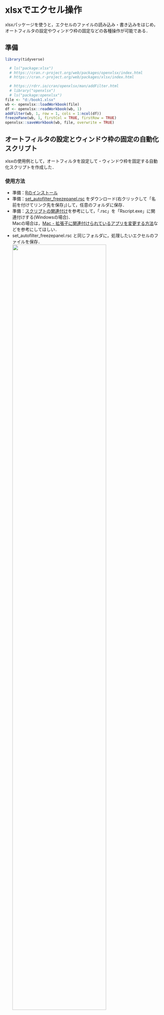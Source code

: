 # xlsxでエクセル操作 {#xlsx}

xlsxパッケージを使うと，エクセルのファイルの読み込み・書き込みをはじめ，
オートフィルタの設定やウィンドウ枠の固定などの各種操作が可能である．

## 準備

```r
library(tidyverse)
```

```r
  # ls("package:xlsx")
  # https://cran.r-project.org/web/packages/openxlsx/index.html
  # https://cran.r-project.org/web/packages/xlsx/index.html

  # https://rdrr.io/cran/openxlsx/man/addFilter.html
  # library("openxlsx")
  # ls("package:openxlsx")
file <- "d:/book1.xlsx"
wb <- openxlsx::loadWorkbook(file)
df <- openxlsx::readWorkbook(wb, 1)
addFilter(wb, 1, row = 1, cols = 1:ncol(df))
freezePane(wb, 1, firstCol = TRUE, firstRow = TRUE)
openxlsx::saveWorkbook(wb, file, overwrite = TRUE)

```



## オートフィルタの設定とウィンドウ枠の固定の自動化スクリプト

xlsxの使用例として，オートフィルタを設定して・ウィンドウ枠を固定する自動化スクリプトを作成した．

### 使用方法   
- 準備：<a href="https://matutosi.github.io/retc/install.html">Rのインストール</a>    
- 準備：<a href="https://gist.githubusercontent.com/matutosi/fe217c7ed934dd242d6798aca846d902/raw/c7b93586db398f801d469bd98a9e764a04a4a8e2/set_autofilter_freezepanel.rsc" download>set_autofilter_freezepanel.rsc</a>
をダウンロード(右クリックして「名前を付けてリンク先を保存」)して，任意のフォルダに保存．   
- 準備：<a href="https://matutosi.github.io/retc/assoc.html">スクリプトの関連付け</a>を参考にして，「.rsc」を「Rscript.exe」に関連付けする(Windowsの場合)．   
   Macの場合は，<a href="https://pc-karuma.net/mac-extension-related-app-change/">Mac - 拡張子に関連付けられているアプリを変更する方法</a>などを参考にしてほしい．   
- set_autofilter_freezepanel.rsc と同じフォルダに，処理したいエクセルのファイルを保存．   
![](img/set_autofilter_freezepanel01.png){ width=80% }    
- 実行前のエクセルのファイル   
![](img/set_autofilter_freezepanel02.png){ width=40% }    
- set_autofilter_freezepanel.rsc をダブルクリックして実行すると，コマンドのウィンドウでプログラムが実行される．   
![](img/set_autofilter_freezepanel03.png){ width=40% }   
プログラムが自動的にエクセルのファイルの1行目のA列からZ列までにオートフィルタを設定し，1行目と1列目でウィンドウ枠を固定する．
複数ファイル・複数シートにも対応している．   
なお，初回実行時は，xlsxパケージのダウンロードのため，少し時間がかかるかもしれない．
2回目以降はファイル数が多すぎなければ，一瞬で処理されるはず．   
実行後のエクセルのファイル   
![](img/set_autofilter_freezepanel04.png){ width=40% }   

### スクリプトの内容説明   

```r
  # Package, 準備
if(! "xlsx" %in% installed.packages()[,1]){  # xlsxパッケージ有無の確認
  # パッケージが無い場合
  options(repos = "https://cran.ism.ac.jp/") # ミラーサイトの設定
  install.packages("xlsx")                   # パッケージのインストール
}

  # Functions, 関数
  #   註：xlsxパッケージの関数は返り値の代入がない
  #         副作用でシートなどを操作するため?
  #         参照型を使っているため?
  #   参考：通常のRの関数は，返り値の代入をすることが多いの

  # オートフィルタの設定
set_auto_filter <- function(sh){
  # A1からZ1までを設定
  #   もっと多くの列で設定したければ，"A1:Z1"のところを修正する
  xlsx::addAutoFilter(sh, "A1:Z1")
}

  # ウィンドウ枠の固定
set_freeze_panel <- function(sh){
  # 1列目と1行目のウィンドウ枠を固定
  #   固定する場所の変更方法
  #     2行目までを固定したい場合は，引数の2つ目と4つ目を，3にする
  #     3列目までを固定したい場合は，引数の3つ目と5つ目を，4にする
  xlsx::createFreezePane(sh, 2, 2, 2, 2)
}

  # ワークブックごとで設定
set_af_fp <- function(file){
  wb <- xlsx::loadWorkbook(file)   # ワークブックの読み込み
  for(sh in xlsx::getSheets(wb)){  # シートの数だけ繰り返し
    set_auto_filter(sh)            #   オートフィルタの設定
    set_freeze_panel(sh)           #   ウィンドウ枠の固定
  }
  xlsx::saveWorkbook(wb, file)     # ワークブクの保存
}

  # Main, 本体
files <- list.files(pattern = "xls") # ".xls"と"xlsx"の一覧取得
for(file in files){                  # ファイルの数だけ繰り返し
  set_af_fp(file)                    # set_af_fp()の実行
}
```
